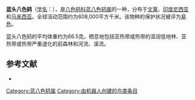 {{noteTA
|G1=unit
}}
{{Speciesbox
| name = 蓝头八色鸫
| image = Pitta baudii koronás pitta.jpg
| status = VU | status_system = IUCN3.1
| genus = Hydrornis
| species = baudii
| authority = Müller & {{link-en|赫尔曼·施莱格尔|Hermann Schlegel|Schlegel}}, 1845
| range_map = 
}}

'''蓝头八色鸫'''（[[学名|学名]]：{{lang|la|''Hydrornis baudii''}}），是[[八色鸫科|八色鸫科]][[蓝八色鸫属|蓝八色鸫属]]的一种，分布于[[文莱|文莱]]、[[印度尼西亚|印度尼西亚]]和[[马来西亚|马来西亚]]。全球活动范围约为608,000平方千米。该物种的保护状况被评为[[易危|易危]]。

蓝头八色鸫的平均体重约为66.5克。栖息地包括亚热带或热带的湿润低地林、亚热带或热带严重退化的前森林和河流、溪流。

== 参考文献 ==
{{commons category|Pitta baudii}}
*{{cite web|url=http://www.birdlife.org/datazone/speciesfactsheet.php?id=4004&m=0|title=Pitta baudii|publisher=[[国际鸟盟|BirdLife.org]]|accessdate=2011-06-27}}
{{Taxonbar|from=Q617427}}

[[Category:蓝八色鸫属|Category:蓝八色鸫属]]
[[Category:由机器人创建的鸟类条目|Category:由机器人创建的鸟类条目]]